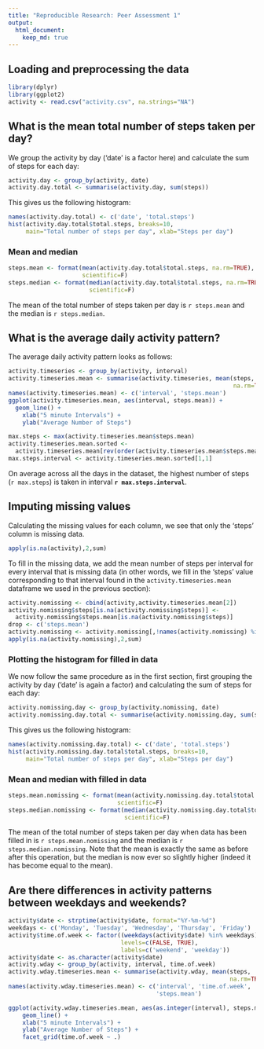 ```yaml
---
title: "Reproducible Research: Peer Assessment 1"
output: 
  html_document:
    keep_md: true
---
```


## Loading and preprocessing the data

```r
library(dplyr)
library(ggplot2)
activity <- read.csv("activity.csv", na.strings="NA")
```

## What is the mean total number of steps taken per day?

We group the activity by day ('date' is a factor here) and calculate the sum of 
steps for each day:

```r
activity.day <- group_by(activity, date)
activity.day.total <- summarise(activity.day, sum(steps))
```

This gives us the following histogram:

```r
names(activity.day.total) <- c('date', 'total.steps')
hist(activity.day.total$total.steps, breaks=10, 
     main="Total number of steps per day", xlab="Steps per day")
```

### Mean and median

```r
steps.mean <- format(mean(activity.day.total$total.steps, na.rm=TRUE), 
                     scientific=F)
steps.median <- format(median(activity.day.total$total.steps, na.rm=TRUE), 
                       scientific=F)
```

The mean of the total number of steps taken per day is `r steps.mean` and the 
median is `r steps.median`.

## What is the average daily activity pattern?

The average daily activity pattern looks as follows:

``` r
activity.timeseries <- group_by(activity, interval)
activity.timeseries.mean <- summarise(activity.timeseries, mean(steps, 
                                                                na.rm=TRUE))
names(activity.timeseries.mean) <- c('interval', 'steps.mean')
ggplot(activity.timeseries.mean, aes(interval, steps.mean)) + 
  geom_line() +
    xlab("5 minute Intervals") +
    ylab("Average Number of Steps")
```

``` r
max.steps <- max(activity.timeseries.mean$steps.mean)
activity.timeseries.mean.sorted <- 
  activity.timeseries.mean[rev(order(activity.timeseries.mean$steps.mean)),]
max.steps.interval <- activity.timeseries.mean.sorted[1,1]
```

On average across all the days in the dataset, the highest number of steps 
(`r max.steps`) is taken in interval __`r max.steps.interval`__.

## Imputing missing values

Calculating the missing values for each column, we see that only the 'steps' 
column is missing data.

``` r
apply(is.na(activity),2,sum)
```

To fill in the missing data, we add the mean number of steps per interval for 
every interval that is missing data (in other words, we fill in the 'steps' 
value corresponding to that interval found in the `activity.timeseries.mean` 
dataframe we used in the previous section):

``` r
activity.nomissing <- cbind(activity,activity.timeseries.mean[2])
activity.nomissing$steps[is.na(activity.nomissing$steps)] <- 
  activity.nomissing$steps.mean[is.na(activity.nomissing$steps)]
drop <- c('steps.mean')
activity.nomissing <- activity.nomissing[,!names(activity.nomissing) %in% drop]
apply(is.na(activity.nomissing),2,sum)
```

### Plotting the histogram for filled in data

We now follow the same procedure as in the first section, first grouping the 
activity by day ('date' is again a factor) and calculating the sum of steps for 
each day:

```r
activity.nomissing.day <- group_by(activity.nomissing, date)
activity.nomissing.day.total <- summarise(activity.nomissing.day, sum(steps))
```

This gives us the following histogram:

```r
names(activity.nomissing.day.total) <- c('date', 'total.steps')
hist(activity.nomissing.day.total$total.steps, breaks=10, 
     main="Total number of steps per day", xlab="Steps per day")
```

### Mean and median with filled in data

```r
steps.mean.nomissing <- format(mean(activity.nomissing.day.total$total.steps), 
                               scientific=F)
steps.median.nomissing <- format(median(activity.nomissing.day.total$total.steps), 
                                 scientific=F)
```

The mean of the total number of steps taken per day when data has been filled in 
is `r steps.mean.nomissing` and the median is `r steps.median.nomissing`. Note 
that the mean is exactly the same as before after this operation, but the median 
is now ever so slightly higher (indeed it has become equal to the mean).

## Are there differences in activity patterns between weekdays and weekends?

```r
activity$date <- strptime(activity$date, format="%Y-%m-%d")
weekdays <- c('Monday', 'Tuesday', 'Wednesday', 'Thursday', 'Friday')
activity$time.of.week <- factor((weekdays(activity$date) %in% weekdays), 
                                levels=c(FALSE, TRUE), 
                                labels=c('weekend', 'weekday'))
activity$date <- as.character(activity$date)
activity.wday <- group_by(activity, interval, time.of.week)
activity.wday.timeseries.mean <- summarise(activity.wday, mean(steps, 
                                                               na.rm=TRUE))
names(activity.wday.timeseries.mean) <- c('interval', 'time.of.week', 
                                          'steps.mean')

ggplot(activity.wday.timeseries.mean, aes(as.integer(interval), steps.mean)) +
    geom_line() +
    xlab("5 minute Intervals") +
    ylab("Average Number of Steps") +    
    facet_grid(time.of.week ~ .)
```